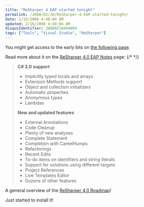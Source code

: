 ```yaml
---
title: "ReSharper 4 EAP started tonight"
permalink: /2008/02/16/ReSharper-4-EAP-started-tonight/
date: 2/16/2008 4:48:04 AM
updated: 2/16/2008 4:48:04 AM
disqusIdentifier: 20080216044804
tags: ["Tools", "Visual Studio", "ReSharper"]
---
```

You might get access to the early bits on [the following page](http://www.jetbrains.net/confluence/display/ReSharper/ReSharper+4.0+Nightly+Builds).

Read more about it on the [ReSharper 4.0 EAP Notes](http://www.jetbrains.net/confluence/display/ReSharper/ReSharper+4.0+EAP+Notes) page:
{/* <!-- more --> */}

> **C# 3.0 support** 
> 
> *   Implicitly typed locals and arrays
> *   Extension Methods support
> *   Object and collection initializers
> *   Automatic properties
> *   Anonymous types
> *   Lambdas
> 
> **New and updated features**
> 
> *   External Annotations
> *   Code Cleanup
> *   Plenty of new analyses
> *   Complete Statement
> *   Completion with CamelHumps
> *   Refactorings
> *   Recent Edits
> *   To-do items on identifiers and string literals
> *   Support for solutions using different targets
> *   Project References
> *   Live Templates Editor
> *   Dozens of other features

A general overview of the [ReSharper 4.0 Roadmap](http://www.jetbrains.net/confluence/display/ReSharper/ReSharper+4.0+Roadmap)!

Just started to install it! 
